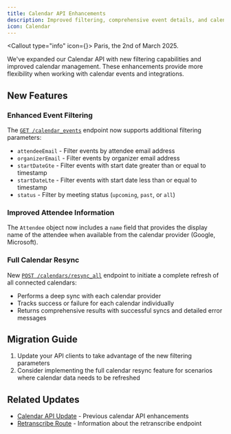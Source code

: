```yaml
---
title: Calendar API Enhancements
description: Improved filtering, comprehensive event details, and calendar management
icon: Calendar
---
```



<Callout type="info" icon={<Info className="h-5 w-5" />}>
  Paris, the 2nd of March 2025.
</Callout>

We've expanded our Calendar API with new filtering capabilities and improved calendar management. These enhancements provide more flexibility when working with calendar events and integrations.

## New Features

### Enhanced Event Filtering

The [`GET /calendar_events`](/docs/api/reference/calendars/list_events) endpoint now supports additional filtering parameters:

- `attendeeEmail` - Filter events by attendee email address
- `organizerEmail` - Filter events by organizer email address
- `startDateGte` - Filter events with start date greater than or equal to timestamp
- `startDateLte` - Filter events with start date less than or equal to timestamp
- `status` - Filter by meeting status (`upcoming`, `past`, or `all`)

### Improved Attendee Information

The `Attendee` object now includes a `name` field that provides the display name of the attendee when available from the calendar provider (Google, Microsoft).

### Full Calendar Resync

New [`POST /calendars/resync_all`](/docs/api/reference/calendars/resync_all_calendars) endpoint to initiate a complete refresh of all connected calendars:

- Performs a deep sync with each calendar provider
- Tracks success or failure for each calendar individually
- Returns comprehensive results with successful syncs and detailed error messages

## Migration Guide

1. Update your API clients to take advantage of the new filtering parameters
2. Consider implementing the full calendar resync feature for scenarios where calendar data needs to be refreshed

## Related Updates

- [Calendar API Update](/docs/api/updates/calendar-api-update) - Previous calendar API enhancements
- [Retranscribe Route](/docs/api/updates/retranscribe-route) - Information about the retranscribe endpoint
